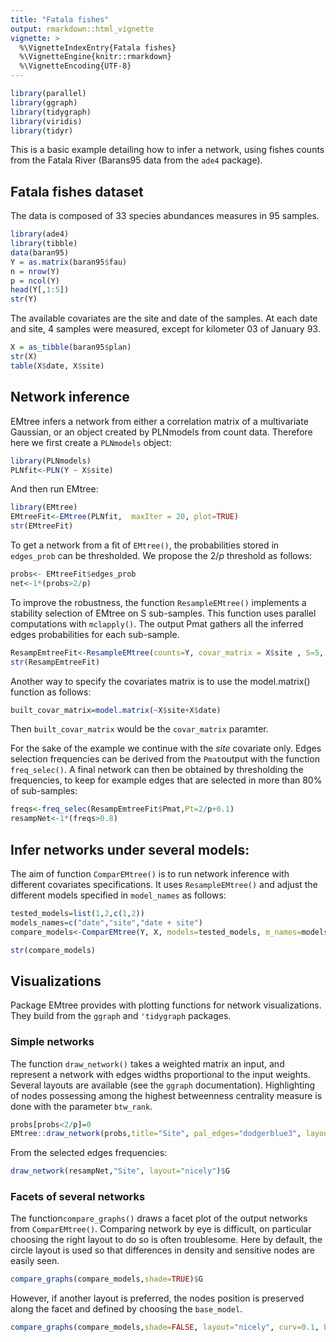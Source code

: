 ```yaml
---
title: "Fatala fishes"
output: rmarkdown::html_vignette
vignette: >
  %\VignetteIndexEntry{Fatala fishes}
  %\VignetteEngine{knitr::rmarkdown}
  %\VignetteEncoding{UTF-8}
---
```

```r
library(parallel)
library(ggraph)
library(tidygraph)
library(viridis)
library(tidyr)
```

This is a basic example detailing how to infer a network, using fishes counts from the Fatala River (Barans95 data from the `ade4` package).

## Fatala fishes dataset

The data is composed of 33 species abundances measures in 95 samples.

```r
library(ade4)
library(tibble)
data(baran95)
Y = as.matrix(baran95$fau)
n = nrow(Y)
p = ncol(Y)
head(Y[,1:5])
str(Y)
```

The available covariates are the site and date of the samples. At each date and site, 4 samples were measured, except for kilometer 03 of January 93.
```r
X = as_tibble(baran95$plan)
str(X)
table(X$date, X$site)
```

## Network inference

EMtree infers a network from either a correlation matrix of a multivariate Gaussian, or an object created by PLNmodels from count data.
Therefore here we first create a  `PLNmodels` object:
```r
library(PLNmodels)
PLNfit<-PLN(Y ~ X$site)
```

And then run EMtree:

```r
library(EMtree)
EMtreeFit<-EMtree(PLNfit,  maxIter = 20, plot=TRUE)
str(EMtreeFit)
```

To get a network from a fit of `EMtree()`, the probabilities stored in `edges_prob` can be thresholded. We propose the $2/p$ threshold as follows:
```r
probs<- EMtreeFit$edges_prob
net<-1*(probs>2/p)
```

To improve the robustness, the function `ResampleEMtree()` implements a stability selection of EMtree on S sub-samples. This function uses parallel computations with `mclapply()`.  The output Pmat gathers all the inferred edges probabilities for each sub-sample.
```r
ResampEmtreeFit<-ResampleEMtree(counts=Y, covar_matrix = X$site , S=5, maxIter=10,cond.tol=1e-8, cores=1)
str(ResampEmtreeFit)
```

Another way to specify the covariates matrix is to use the model.matrix() function as follows:
```r
built_covar_matrix=model.matrix(~X$site+X$date)
```
Then `built_covar_matrix` would be the `covar_matrix` paramter.

For the sake of the example we continue with the $site$ covariate only. Edges selection frequencies can be derived from the `Pmat`output with the function `freq_selec()`. A final network can then be obtained by thresholding the frequencies, to keep for example edges that are selected in more than $80\%$ of sub-samples:
```r
freqs<-freq_selec(ResampEmtreeFit$Pmat,Pt=2/p+0.1)
resampNet<-1*(freqs>0.8)
```

## Infer networks under several models:

The aim of function `ComparEMtree()` is to run network inference with different covariates specifications. It uses `ResampleEMtree()` and adjust the different models specified in `model_names` as follows: 
```r
tested_models=list(1,2,c(1,2))
models_names=c("date","site","date + site")
compare_models<-ComparEMtree(Y, X, models=tested_models, m_names=models_names, Pt=2/p+0.1,  S=3, maxIter=5,cond.tol=1e-8,cores=1)

str(compare_models)
```

## Visualizations

Package EMtree provides with plotting functions for network visualizations. They build from the `ggraph` and `'tidygraph` packages.

### Simple networks
The function `draw_network()` takes a weighted matrix an input, and represent a network with edges widths proportional to the input weights. Several layouts are available (see the `ggraph` documentation). Highlighting of nodes possessing among the highest betweenness centrality measure is done with the parameter `btw_rank`.

 

```r
probs[probs<2/p]=0 
EMtree::draw_network(probs,title="Site", pal_edges="dodgerblue3", layout="nicely",btw_rank=3)$G
```

From the selected edges frequencies:
```r
draw_network(resampNet,"Site", layout="nicely")$G 

```

### Facets of several networks

The function`compare_graphs()` draws a facet plot of the output networks from `ComparEMtree()`.  Comparing network by eye is difficult, on particular choosing the right layout to do so is often troublesome. Here by default, the circle layout is used so that differences in density and sensitive nodes are easily seen.

```r
compare_graphs(compare_models,shade=TRUE)$G
```

However, if another layout is preferred, the nodes position is preserved along the facet and defined by choosing the `base_model`.

```r
compare_graphs(compare_models,shade=FALSE, layout="nicely", curv=0.1, base_model="site")$G
```


